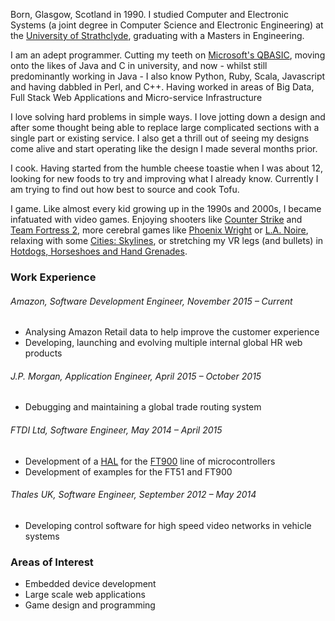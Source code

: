 
Born, Glasgow, Scotland in 1990. I studied Computer and Electronic Systems (a joint degree
in Computer Science and Electronic Engineering) at the [University of Strathclyde](https://www.strath.ac.uk),
graduating with a Masters in Engineering.

I am an adept programmer. Cutting my teeth on [Microsoft's QBASIC](https://en.wikipedia.org/wiki/QBasic),
moving onto the likes of Java and C in university, and now - whilst still predominantly
working in Java - I also know Python, Ruby, Scala, Javascript and having dabbled in Perl,
and C++. Having worked in areas of Big Data, Full Stack Web Applications and Micro-service Infrastructure

I love solving hard problems in simple ways. I love jotting down a design and after some thought
being able to replace large complicated sections with a single part or existing service.
I also get a thrill out of seeing my designs come alive and start operating like the design
I made several months prior.

I cook. Having started from the humble cheese toastie when I was about 12, looking for
new foods to try and improving what I already know. Currently I am trying to find out how
best to source and cook Tofu.

I game. Like almost every kid growing up in the 1990s and 2000s, I became
infatuated with video games. Enjoying shooters like
[Counter Strike](https://store.steampowered.com/app/240/CounterStrike_Source/) and
[Team Fortress 2](https://store.steampowered.com/app/440/Team_Fortress_2/),
more cerebral games like [Phoenix Wright](https://en.wikipedia.org/wiki/Phoenix_Wright:_Ace_Attorney)
or [L.A. Noire](https://en.wikipedia.org/wiki/L.A._Noire), relaxing with some
[Cities: Skylines](https://www.paradoxplaza.com/cities-skylines/CSCS00GSK-MASTER.html),
or stretching my VR legs (and bullets) in
[Hotdogs, Horseshoes and Hand Grenades](https://store.steampowered.com/app/450540/Hot_Dogs_Horseshoes__Hand_Grenades/).

### Work Experience

###### Amazon, Software Development Engineer, November 2015 &ndash; Current

- Analysing Amazon Retail data to help improve the customer experience
- Developing, launching and evolving multiple internal global HR web products

###### J.P. Morgan, Application Engineer, April 2015 &ndash; October 2015

- Debugging and maintaining a global trade routing system

###### FTDI Ltd, Software Engineer, May 2014 &ndash; April 2015

- Development of a [HAL](https://en.wikipedia.org/wiki/Hardware_abstraction)
  for the [FT900](https://www.ftdichip.com/Products/ICs/FT90x.html) line of
  microcontrollers
- Development of examples for the FT51 and FT900

###### Thales UK, Software Engineer, September 2012 &ndash; May 2014

- Developing control software for high speed video networks in vehicle systems

### Areas of Interest

- Embedded device development
- Large scale web applications
- Game design and programming
